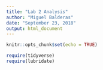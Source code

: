 ```yaml
---
title: "Lab 2 Analysis"
author: "Miguel Balderas"
date: "September 23, 2018"
output: html_document
---
```


```r
knitr::opts_chunk$set(echo = TRUE)
```

```r
require(tidyverse)
require(lubridate)
```

```r

```

